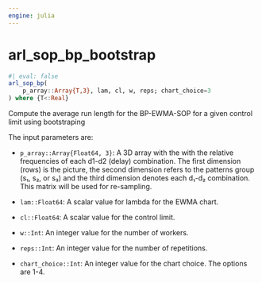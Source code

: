 ```yaml
---
engine: julia
---
```


# arl_sop_bp_bootstrap {#sec-doc}
    

::: {.callout-note appearance="simple" title="docblock" collapse=false}    


```julia
#| eval: false
arl_sop_bp(
    p_array::Array{T,3}, lam, cl, w, reps; chart_choice=3
) where {T<:Real}

```

Compute the average run length for the BP-EWMA-SOP for a given control limit    using bootstraping
 
The input parameters are:
 
  * `p_array::Array{Float64, 3}`: A 3D array with the with the relative frequencies
of each d1-d2 (delay) combination. The first dimension (rows) is the picture, the  second dimension refers to the patterns group (s₁, s₂, or s₃) and the third dimension  denotes each d₁-d₂ combination. This matrix will be used for re-sampling.
 
  * `lam::Float64`: A scalar value for lambda for the EWMA chart.
  * `cl::Float64`: A scalar value for the control limit.
  * `w::Int`: An integer value for the number of workers.
  * `reps::Int`: An integer value for the number of repetitions.
  * `chart_choice::Int`: An integer value for the chart choice. The options are 1-4.


:::
    

